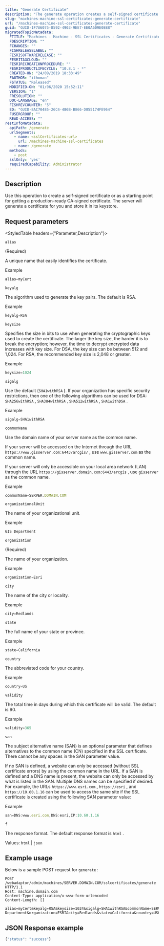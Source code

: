 ```yaml
---
title: "Generate Certificate"
description: "The generate operation creates a self-signed certificate or acts as a starting point for receiving a CA-signed certificate."
slug: "machines-machine-ssl-certificates-generate-certificate"
url: "/machines-machine-ssl-certificates-generate-certificate"
guid: "GUID-1F7A6075-8592-4903-9EE7-EE0A609E0EB8"
migratedTopicMetadata:
  FTITLE: "Machines - Machine - SSL Certificates - Generate Certificate"
  FDESCRIPTION: ""
  FCHANGES: ""
  FISHRELEASELABEL: ""
  FESRISOFTWARERELEASE: ""
  FESRITAGCLOUD: ""
  FESRIRECREATIONPROCEDURE: ""
  FESRIPRODUCTLIFECYCLE: "10.8.1 - *"
  CREATED-ON: "24/09/2019 18:33:49"
  FAUTHOR: "ithoman"
  FSTATUS: "Released"
  MODIFIED-ON: "01/06/2020 15:52:11"
  VERSION: "1"
  FRESOLUTION: ""
  DOC-LANGUAGE: "en"
  FISHREVCOUNTER: "5"
  ED: "GUID-8AC70485-26C4-486B-B866-D055174FE964"
  FUSERGROUP: ""
  READ-ACCESS: ""
restInfoMetadata:
  apiPath: /generate
  urlSegments:
    - name: <sslCertificates-url>
      url: /machines-machine-ssl-certificates
    - name: /generate
  methods:
    - post
  sslOnly: 'yes'
  requiredCapability: Administrator
---
```


## Description

Use this operation to create a self-signed certificate or as a starting point for getting a production-ready CA-signed certificate. The server will generate a certificate for you and store it in its keystore.

## Request parameters

<StyledTable headers={"Parameter,Description"}>

<StyledTableRow>

<StyledTableCell cellStyle="markdown">

`alias` 

(Required)

</StyledTableCell>

<StyledTableCell cellStyle="markdown">

A unique name that easily identifies the certificate.

Example

```javascript
alias=myCert
```

 

</StyledTableCell>

</StyledTableRow>

<StyledTableRow>

<StyledTableCell cellStyle="markdown">

`keyalg` 

</StyledTableCell>

<StyledTableCell cellStyle="markdown">

The algorithm used to generate the key pairs. The default is RSA.

Example

```javascript
keyalg=RSA
```

 

</StyledTableCell>

</StyledTableRow>

<StyledTableRow>

<StyledTableCell cellStyle="markdown">

`keysize` 

</StyledTableCell>

<StyledTableCell cellStyle="markdown">

Specifies the size in bits to use when generating the cryptographic keys used to create the certificate. The larger the key size, the harder it is to break the encryption; however, the time to decrypt encrypted data increases with key size. For DSA, the key size can be between 512 and 1,024. For RSA, the recommended key size is 2,048 or greater.

Example

```javascript
keysize=1024
```

 

</StyledTableCell>

</StyledTableRow>

<StyledTableRow>

<StyledTableCell cellStyle="markdown">

`sigalg` 

</StyledTableCell>

<StyledTableCell cellStyle="markdown">

Use the default (`SHA1withRSA` ). If your organization has specific security restrictions, then one of the following algorithms can be used for DSA: `SHA256withRSA` , `SHA384withRSA` , `SHA512withRSA` , `SHA1withDSA` .

Example

```javascript
sigalg=SHA1withRSA
```

 

</StyledTableCell>

</StyledTableRow>

<StyledTableRow>

<StyledTableCell cellStyle="markdown">

`commonName` 

</StyledTableCell>

<StyledTableCell cellStyle="markdown">

Use the domain name of your server name as the common name.

If your server will be accessed on the Internet through the URL `https://www.gisserver.com:6443/arcgis/` , use `www.gisserver.com`  as the common name.

If your server will only be accessible on your local area network (LAN) through the URL `https://gisserver.domain.com:6443/arcgis` , use `gisserver`  as the common name.

Example

```javascript
commonName=SERVER.DOMAIN.COM
```

 

</StyledTableCell>

</StyledTableRow>

<StyledTableRow>

<StyledTableCell cellStyle="markdown">

`organizationalUnit` 

</StyledTableCell>

<StyledTableCell cellStyle="markdown">

The name of your organizational unit.

Example

```javascript
GIS Department
```

 

</StyledTableCell>

</StyledTableRow>

<StyledTableRow>

<StyledTableCell cellStyle="markdown">

`organization` 

(Required)

</StyledTableCell>

<StyledTableCell cellStyle="markdown">

The name of your organization.

Example

```javascript
organization=Esri
```

 

</StyledTableCell>

</StyledTableRow>

<StyledTableRow>

<StyledTableCell cellStyle="markdown">

`city` 

</StyledTableCell>

<StyledTableCell cellStyle="markdown">

The name of the city or locality.

Example

```javascript
city=Redlands
```

 

</StyledTableCell>

</StyledTableRow>

<StyledTableRow>

<StyledTableCell cellStyle="markdown">

`state` 

</StyledTableCell>

<StyledTableCell cellStyle="markdown">

The full name of your state or province.

Example

```javascript
state=California
```

 

</StyledTableCell>

</StyledTableRow>

<StyledTableRow>

<StyledTableCell cellStyle="markdown">

`country` 

</StyledTableCell>

<StyledTableCell cellStyle="markdown">

The abbreviated code for your country.

Example

```javascript
country=US
```

 

</StyledTableCell>

</StyledTableRow>

<StyledTableRow>

<StyledTableCell cellStyle="markdown">

`validity` 

</StyledTableCell>

<StyledTableCell cellStyle="markdown">

The total time in days during which this certificate will be valid. The default is 90.

Example

```javascript
validity=365
```

 

</StyledTableCell>

</StyledTableRow>

<StyledTableRow>

<StyledTableCell cellStyle="markdown">

`san` 

</StyledTableCell>

<StyledTableCell cellStyle="markdown">

The subject alternative name (SAN) is an optional parameter that defines alternatives to the common name (CN) specified in the SSL certificate. There cannot be any spaces in the SAN parameter value.

If no SAN is defined, a website can only be accessed (without SSL certificate errors) by using the common name in the URL. If a SAN is defined and a DNS name is present, the website can only be accessed by what is listed in the SAN. Multiple DNS names can be specified if desired. For example, the URLs `https://www.esri.com` , `https://esri` , and `https://10.60.1.16`  can be used to access the same site if the SSL certificate is created using the following SAN parameter value:

Example

```javascript
san=DNS:www.esri.com,DNS:esri,IP:10.60.1.16
```

 

</StyledTableCell>

</StyledTableRow>

<StyledTableRow>

<StyledTableCell cellStyle="markdown">

`f` 

</StyledTableCell>

<StyledTableCell cellStyle="markdown">

The response format. The default response format is `html` . 

Values: `html`  \| `json` 

</StyledTableCell>

</StyledTableRow>

</StyledTable>

## Example usage

Below is a sample POST request for `generate` :

```other
POST /webadaptor/admin/machines/SERVER.DOMAIN.COM/sslcertificates/generate HTTP/1.1
Host: machine.domain.com
Content-Type: application/x-www-form-urlencoded
Content-Length: []

alias=myCert&keyalg=RSA&keysize=1024&sigalg=SHA1withRSA&commonName=SERVER.DOMAIN.COM&organizationalUnit=GIS Department&organization=ESRI&city=Redlands&state=California&country=US&validity=120&san=DNS:www.esri.com,DNS:esri,IP:10.60.1.16
```

 

## JSON Response example

```javascript
{"status": "success"}
```

 
